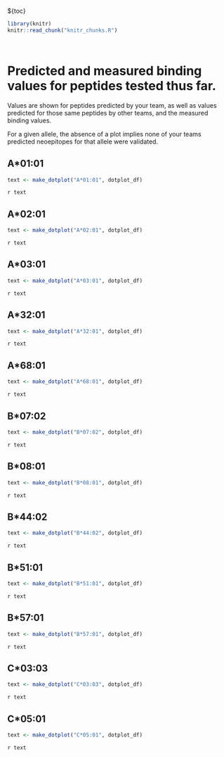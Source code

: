 ${toc}

```r
library(knitr)
knitr::read_chunk("knitr_chunks.R")
```

```r
```

```r
```

# Predicted and measured binding values for peptides tested thus far.
Values are shown for peptides predicted by your team, as well as values predicted for those same peptides by other teams, and the measured binding values.

For a given allele, the absence of a plot implies none of your teams predicted neoepitopes for that allele were validated.


## A*01:01
```r
text <- make_dotplot("A*01:01", dotplot_df)
```
`r text`

## A*02:01
```r
text <- make_dotplot("A*02:01", dotplot_df)
```
`r text`

## A*03:01
```r
text <- make_dotplot("A*03:01", dotplot_df)
```
`r text`

## A*32:01
```r
text <- make_dotplot("A*32:01", dotplot_df)
```
`r text`

## A*68:01
```r
text <- make_dotplot("A*68:01", dotplot_df)
```
`r text`

## B*07:02
```r
text <- make_dotplot("B*07:02", dotplot_df)
```
`r text`

## B*08:01
```r
text <- make_dotplot("B*08:01", dotplot_df)
```
`r text`

## B*44:02
```r
text <- make_dotplot("B*44:02", dotplot_df)
```
`r text`

## B*51:01
```r
text <- make_dotplot("B*51:01", dotplot_df)
```
`r text`

## B*57:01
```r
text <- make_dotplot("B*57:01", dotplot_df)
```
`r text`

## C*03:03
```r
text <- make_dotplot("C*03:03", dotplot_df)
```
`r text`

## C*05:01
```r
text <- make_dotplot("C*05:01", dotplot_df)
```
`r text`
